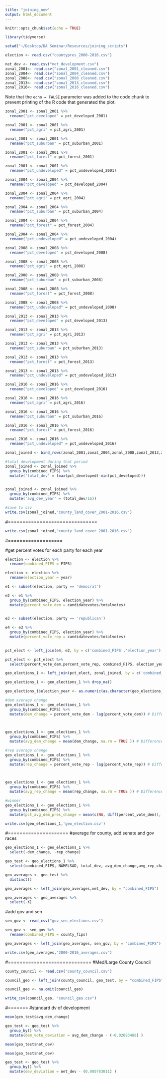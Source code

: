 ```yaml
---
title: "joining_new"
output: html_document
---
```


```r
knitr::opts_chunk$set(echo = TRUE)
```

```r
library(tidyverse)
```


```r
setwd("~/Desktop/DA Seminar/Resources/joining_scripts")

election <- read.csv("countypres_2000-2016.csv")

net_dev <- read.csv("net_development.csv")
zonal_2001<- read.csv("zonal_2001_cleaned.csv")
zonal_2004<- read.csv("zonal_2004_cleaned.csv")
zonal_2008<- read.csv("zonal_2008_cleaned.csv")
zonal_2013<- read.csv("zonal_2013_cleaned.csv")
zonal_2016<- read.csv("zonal_2016_cleaned.csv")
```

Note that the `echo = FALSE` parameter was added to the code chunk to prevent printing of the R code that generated the plot.



```r
zonal_2001 <- zonal_2001 %>%
  rename("pct_developed" = pct_developed_2001)

zonal_2001 <- zonal_2001 %>%
  rename("pct_agri" = pct_agri_2001)

zonal_2001 <- zonal_2001 %>%
  rename("pct_suburban" = pct_suburban_2001)

zonal_2001 <- zonal_2001 %>%
  rename("pct_forest" = pct_forest_2001)

zonal_2001 <- zonal_2001 %>%
  rename("pct_undeveloped" = pct_undeveloped_2001)
```

```r
zonal_2004 <- zonal_2004 %>%
  rename("pct_developed" = pct_developed_2004)

zonal_2004 <- zonal_2004 %>%
  rename("pct_agri" = pct_agri_2004)

zonal_2004 <- zonal_2004 %>%
  rename("pct_suburban" = pct_suburban_2004)

zonal_2004 <- zonal_2004 %>%
  rename("pct_forest" = pct_forest_2004)

zonal_2004 <- zonal_2004 %>%
  rename("pct_undeveloped" = pct_undeveloped_2004)
```

```r
zonal_2008 <- zonal_2008 %>%
  rename("pct_developed" = pct_developed_2008)

zonal_2008 <- zonal_2008 %>%
  rename("pct_agri" = pct_agri_2008)

zonal_2008 <- zonal_2008 %>%
  rename("pct_suburban" = pct_suburban_2008)

zonal_2008 <- zonal_2008 %>%
  rename("pct_forest" = pct_forest_2008)

zonal_2008 <- zonal_2008 %>%
  rename("pct_undeveloped" = pct_undeveloped_2008)
```

```r
zonal_2013 <- zonal_2013 %>%
  rename("pct_developed" = pct_developed_2013)

zonal_2013 <- zonal_2013 %>%
  rename("pct_agri" = pct_agri_2013)

zonal_2013 <- zonal_2013 %>%
  rename("pct_suburban" = pct_suburban_2013)

zonal_2013 <- zonal_2013 %>%
  rename("pct_forest" = pct_forest_2013)

zonal_2013 <- zonal_2013 %>%
  rename("pct_undeveloped" = pct_undeveloped_2013)
```

```r
zonal_2016 <- zonal_2016 %>%
  rename("pct_developed" = pct_developed_2016)

zonal_2016 <- zonal_2016 %>%
  rename("pct_agri" = pct_agri_2016)

zonal_2016 <- zonal_2016 %>%
  rename("pct_suburban" = pct_suburban_2016)

zonal_2016 <- zonal_2016 %>%
  rename("pct_forest" = pct_forest_2016)

zonal_2016 <- zonal_2016 %>%
  rename("pct_undeveloped" = pct_undeveloped_2016)
```





```r
zonal_joined <- bind_rows(zonal_2001,zonal_2004,zonal_2008,zonal_2013,zonal_2016)
```

```r

#total development during that period
zonal_joined <- zonal_joined %>%
  group_by(combined_FIPS) %>%
  mutate('total_dev' = (max(pct_developed)-min(pct_developed)))
  
```

```r
zonal_joined <- zonal_joined %>%
  group_by(combined_FIPS) %>%
  mutate('avg_dev_year' = (total_dev/16))
```


```r
#save to csv
write.csv(zonal_joined,'county_land_cover_2001-2016.csv')
```


#===============================






```r
write.csv(zonal_joined,'county_land_cover_2001-2016.csv')
```

#===================

#get percent votes for each party for each year

```r
election <- election %>%
  rename(combined_FIPS = FIPS)
```

```r
election <- election %>%
  rename(election_year = year)
```


```r
e1 <- subset(election, party == 'democrat')
```

```r
e2 <- e1 %>%
  group_by(combined_FIPS, election_year) %>%
  mutate(percent_vote_dem = candidatevotes/totalvotes)
  
```


```r
e3 <- subset(election, party == 'republican')
```


```r
e4 <- e3 %>%
  group_by(combined_FIPS, election_year) %>%
  mutate(percent_vote_rep = candidatevotes/totalvotes)
  
```

```r
pct_elect <- left_join(e4, e2, by = c('combined_FIPS','election_year') )
```

```r
pct_elect <- pct_elect %>%
  select(percent_vote_dem,percent_vote_rep, combined_FIPS, election_year)
```

```r
geo_elections_1 <- left_join(pct_elect, zonal_joined, by = c('combined_FIPS','election_year') )
```

```r
geo_elections_1 <- geo_elections_1 %>% drop_na()
```



```r

geo_elections_1$election_year <- as.numeric(as.character(geo_elections_1$election_year))

```





```r
#dem average change
geo_elections_1 <- geo_elections_1 %>%
  group_by(combined_FIPS) %>%
  mutate(dem_change = percent_vote_dem - lag(percent_vote_dem)) # Difference in route between years

  
```


```r
geo_elections_1 <- geo_elections_1 %>%
  group_by(combined_FIPS) %>%
  mutate(avg_dem_change = mean(dem_change, na.rm = TRUE )) # Difference in route between years

```



```r
#rep average change
geo_elections_1 <- geo_elections_1 %>%
  group_by(combined_FIPS) %>%
  mutate(rep_change = percent_vote_rep - lag(percent_vote_rep)) # Difference in route between years

  
```




```r
geo_elections_1 <- geo_elections_1 %>%
  group_by(combined_FIPS) %>%
  mutate(avg_rep_change = mean(rep_change, na.rm = TRUE )) # Difference in route between years

```



```r
#winner
geo_elections_1 <- geo_elections_1 %>%
  group_by(combined_FIPS) %>%
  mutate(pct_avg_dem_pres_change = mean(c(NA, diff(percent_vote_dem)), na.rm = TRUE)) #x100?
```




```r
write.csv(geo_elections_1,'geo_election.csv')
```

#=====================
#average for county, add senate and gov races




```r
geo_elections_1 <- geo_elections_1 %>%
  select(-dem_change, -rep_change)
```

```r
geo_test <- geo_elections_1 %>%
  select(combined_FIPS, NAMELSAD, total_dev, avg_dem_change,avg_rep_change, pct_avg_dem_pres_change)
```

```r
geo_averages <- geo_test %>%
  distinct()
```

```r
geo_averages <- left_join(geo_averages,net_dev, by = "combined_FIPS")
```

```r
geo_averages <- geo_averages %>%
  select(-X)
```


#add gov and sen

```r
sen_gov <- read_csv("gov_sen_elections.csv")
```

```r
sen_gov <- sen_gov %>%
  rename(combined_FIPS = county_fips)
```


```r
geo_averages <- left_join(geo_averages, sen_gov, by = "combined_FIPS")
```


```r
write.csv(geo_averages,'2000-2016_averages.csv')
```



#=============================
#Med/Large County Council 

```r
county_council <- read.csv('county_council.csv')
```

```r
council_geo <- left_join(county_council, geo_test, by = "combined_FIPS" )
```

```r
council_geo <- na.omit(council_geo)
```

```r
write_csv(council_geo, "council_geo.csv")
```








#=======
#standard dv of development



```r
mean(geo_test$avg_dem_change)
```

```r
geo_test <- geo_test %>%
  group_by() %>%
  mutate(dem_vote_deviation = avg_dem_change - (-0.02083488) )
```

```r
mean(geo_test$net_dev)
```
```r
mean(geo_test$net_dev)
```



```r
geo_test <- geo_test %>%
  group_by() %>%
  mutate(dev_deviation = net_dev - (0.005783011) )
```













